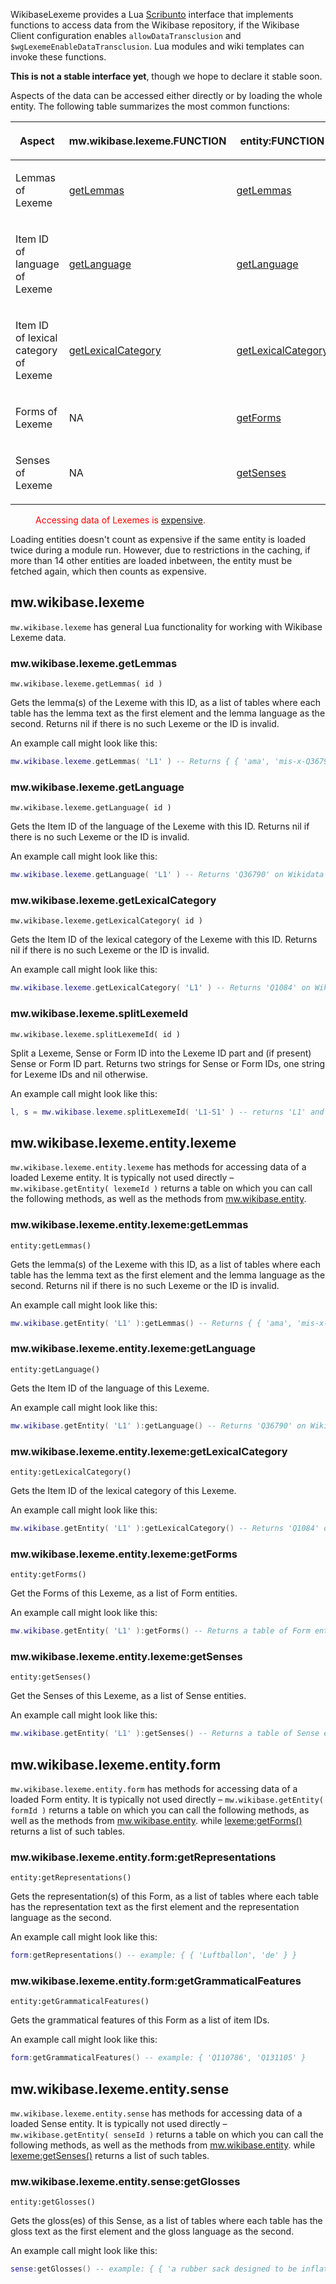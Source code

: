 WikibaseLexeme provides a Lua [https://www.mediawiki.org/wiki/Scribunto Scribunto] interface that implements functions to access data from the Wikibase repository, if the Wikibase Client configuration enables <code>allowDataTransclusion</code> and <code>$wgLexemeEnableDataTransclusion</code>. Lua modules and wiki templates can invoke these functions.

<strong>This is not a stable interface yet</strong>, though we hope to declare it stable soon.
<!--
Changes to the WikibaseLexeme Lua interface are subject to the [https://www.wikidata.org/wiki/Wikidata:Stable_Interface_Policy Stable Interface Policy].
-->

Aspects of the data can be accessed either directly or by loading the whole entity. The following table summarizes the most common functions:
{| class="wikitable"
! Aspect !! mw.wikibase.lexeme.FUNCTION !! entity:FUNCTION
|-
| Lemmas of Lexeme
| [[#mw.wikibase.lexeme.getLemmas|getLemmas]]
| [[#mw.wikibase.lexeme.entity.lexeme:getLemmas|getLemmas]]
|-
| Item ID of language of Lexeme
| [[#mw.wikibase.lexeme.getLanguage|getLanguage]]
| [[#mw.wikibase.lexeme.entity.lexeme:getLanguage|getLanguage]]
|-
| Item ID of lexical category of Lexeme
| [[#mw.wikibase.lexeme.getLexicalCategory|getLexicalCategory]]
| [[#mw.wikibase.lexeme.entity.lexeme:getLexicalCategory|getLexicalCategory]]
|-
| Forms of Lexeme
| NA
| [[#mw.wikibase.lexeme.entity.lexeme:getForms|getForms]]
|-
| Senses of Lexeme
| NA
| [[#mw.wikibase.lexeme.entity.lexeme:getSenses|getSenses]]
|}

:<span style="color: red;">Accessing data of Lexemes is [https://www.mediawiki.org/wiki/Manual:$wgExpensiveParserFunctionLimit expensive].</span>
Loading entities doesn't count as expensive if the same entity is loaded twice during a module run.
However, due to restrictions in the caching, if more than 14 other entities are loaded inbetween, the entity must be fetched again, which then counts as expensive.

== mw.wikibase.lexeme ==
<code>mw.wikibase.lexeme</code> has general Lua functionality for working with Wikibase Lexeme data.

=== mw.wikibase.lexeme.getLemmas ===
<code>mw.wikibase.lexeme.getLemmas( id )</code>

Gets the lemma(s) of the Lexeme with this ID,
as a list of tables where each table has the lemma text as the first element and the lemma language as the second.
Returns nil if there is no such Lexeme or the ID is invalid.

An example call might look like this:
<source lang="lua">
mw.wikibase.lexeme.getLemmas( 'L1' ) -- Returns { { 'ama', 'mis-x-Q36790' }, { '𒂼', 'mis-x-Q401' } } on Wikidata
</source>

=== mw.wikibase.lexeme.getLanguage ===
<code>mw.wikibase.lexeme.getLanguage( id )</code>

Gets the Item ID of the language of the Lexeme with this ID.
Returns nil if there is no such Lexeme or the ID is invalid.

An example call might look like this:
<source lang="lua">
mw.wikibase.lexeme.getLanguage( 'L1' ) -- Returns 'Q36790' on Wikidata
</source>

=== mw.wikibase.lexeme.getLexicalCategory ===
<code>mw.wikibase.lexeme.getLexicalCategory( id )</code>

Gets the Item ID of the lexical category of the Lexeme with this ID.
Returns nil if there is no such Lexeme or the ID is invalid.

An example call might look like this:
<source lang="lua">
mw.wikibase.lexeme.getLexicalCategory( 'L1' ) -- Returns 'Q1084' on Wikidata
</source>

=== mw.wikibase.lexeme.splitLexemeId ===
<code>mw.wikibase.lexeme.splitLexemeId( id )</code>

Split a Lexeme, Sense or Form ID into the Lexeme ID part
and (if present) Sense or Form ID part.
Returns two strings for Sense or Form IDs,
one string for Lexeme IDs and nil otherwise.

An example call might look like this:
<source lang="lua">
l, s = mw.wikibase.lexeme.splitLexemeId( 'L1-S1' ) -- returns 'L1' and 'S1'
</source>

== mw.wikibase.lexeme.entity.lexeme ==
<code>mw.wikibase.lexeme.entity.lexeme</code> has methods for accessing data of a loaded Lexeme entity.
It is typically not used directly – <code>mw.wikibase.getEntity( lexemeId )</code> returns a table on which you can call the following methods,
as well as the methods from [[Extension:Wikibase Client/Lua#mw.wikibase.entity|mw.wikibase.entity]].

=== mw.wikibase.lexeme.entity.lexeme:getLemmas ===
<code>entity:getLemmas()</code>

Gets the lemma(s) of the Lexeme with this ID,
as a list of tables where each table has the lemma text as the first element and the lemma language as the second.
Returns nil if there is no such Lexeme or the ID is invalid.

An example call might look like this:
<source lang="lua">
mw.wikibase.getEntity( 'L1' ):getLemmas() -- Returns { { 'ama', 'mis-x-Q36790' }, { '𒂼', 'mis-x-Q401' } } on Wikidata
</source>

=== mw.wikibase.lexeme.entity.lexeme:getLanguage ===
<code>entity:getLanguage()</code>

Gets the Item ID of the language of this Lexeme.

An example call might look like this:
<source lang="lua">
mw.wikibase.getEntity( 'L1' ):getLanguage() -- Returns 'Q36790' on Wikidata
</source>

=== mw.wikibase.lexeme.entity.lexeme:getLexicalCategory ===
<code>entity:getLexicalCategory()</code>

Gets the Item ID of the lexical category of this Lexeme.

An example call might look like this:
<source lang="lua">
mw.wikibase.getEntity( 'L1' ):getLexicalCategory() -- Returns 'Q1084' on Wikidata
</source>

=== mw.wikibase.lexeme.entity.lexeme:getForms ===
<code>entity:getForms()</code>

Get the Forms of this Lexeme, as a list of Form entities.

An example call might look like this:
<source lang="lua">
mw.wikibase.getEntity( 'L1' ):getForms() -- Returns a table of Form entities
</source>

=== mw.wikibase.lexeme.entity.lexeme:getSenses ===
<code>entity:getSenses()</code>

Get the Senses of this Lexeme, as a list of Sense entities.

An example call might look like this:
<source lang="lua">
mw.wikibase.getEntity( 'L1' ):getSenses() -- Returns a table of Sense entities
</source>

== mw.wikibase.lexeme.entity.form ==
<code>mw.wikibase.lexeme.entity.form</code> has methods for accessing data of a loaded Form entity.
It is typically not used directly –
<code>mw.wikibase.getEntity( formId )</code> returns a table on which you can call the following methods,
as well as the methods from [[Extension:Wikibase Client/Lua#mw.wikibase.entity|mw.wikibase.entity]].
while [[#mw.wikibase.lexeme.entity.lexeme:getForms|lexeme:getForms()]] returns a list of such tables.

=== mw.wikibase.lexeme.entity.form:getRepresentations ===
<code>entity:getRepresentations()</code>

Gets the representation(s) of this Form,
as a list of tables where each table has the representation text as the first element and the representation language as the second.

An example call might look like this:
<source lang="lua">
form:getRepresentations() -- example: { { 'Luftballon', 'de' } }
</source>

=== mw.wikibase.lexeme.entity.form:getGrammaticalFeatures ===
<code>entity:getGrammaticalFeatures()</code>

Gets the grammatical features of this Form as a list of item IDs.

An example call might look like this:
<source lang="lua">
form:getGrammaticalFeatures() -- example: { 'Q110786', 'Q131105' }
</source>

== mw.wikibase.lexeme.entity.sense ==
<code>mw.wikibase.lexeme.entity.sense</code> has methods for accessing data of a loaded Sense entity.
It is typically not used directly –
<code>mw.wikibase.getEntity( senseId )</code> returns a table on which you can call the following methods,
as well as the methods from [[Extension:Wikibase Client/Lua#mw.wikibase.entity|mw.wikibase.entity]].
while [[#mw.wikibase.lexeme.entity.lexeme:getSenses|lexeme:getSenses()]] returns a list of such tables.

=== mw.wikibase.lexeme.entity.sense:getGlosses ===
<code>entity:getGlosses()</code>

Gets the gloss(es) of this Sense,
as a list of tables where each table has the gloss text as the first element and the gloss language as the second.

An example call might look like this:
<source lang="lua">
sense:getGlosses() -- example: { { 'a rubber sack designed to be inflated with air', 'en' } }
</source>
